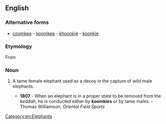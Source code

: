 ==English==

===Alternative forms===
* [[coomkee]] - [[koomkee]] - [[khoonkie]] - [[koonkie]]

===Etymology===
From {{etyl|bn}} {{fact}}

===Noun===
{{en-noun}}
# {{context|technical term}} A tame female elephant used as a decoy in the capture of wild male elephants.
#*'''1807''' - When an elephant is in a proper state to be removed from the ''keddah'', he is conducted either by '''koomkies''' or by tame males. - Thomas Williamson, ''Oriental Field Sports''

[[Category:en:Elephants]]